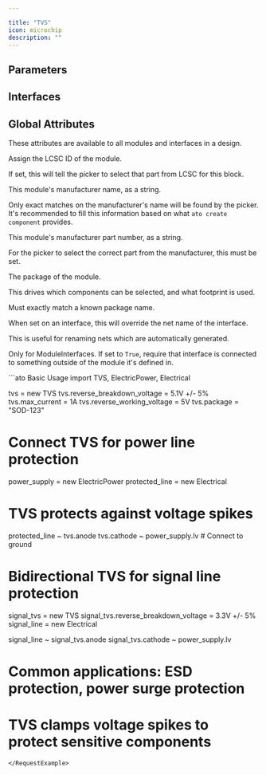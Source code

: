 ```yaml
---

title: "TVS"
icon: microchip
description: ""
---
```



## Parameters

<ParamField path='current' type='ampere'>
</ParamField>

<ParamField path='forward_voltage' type='volt'>
</ParamField>

<ParamField path='max_current' type='ampere'>
</ParamField>

<ParamField path='reverse_breakdown_voltage' type='volt'>
</ParamField>

<ParamField path='reverse_leakage_current' type='ampere'>
</ParamField>

<ParamField path='reverse_working_voltage' type='volt'>
</ParamField>


## Interfaces

<ParamField path='anode' type='Electrical'>
</ParamField>

<ParamField path='cathode' type='Electrical'>
</ParamField>


## Global Attributes


These attributes are available to all modules and interfaces in a design.
<ParamField path='lcsc_id' type='str'>

Assign the LCSC ID of the module.

If set, this will tell the picker to select that part from LCSC for this block.
</ParamField>

<ParamField path='manufacturer' type='str'>

This module's manufacturer name, as a string.

Only exact matches on the manufacturer's name will be found by the picker.
It's recommended to fill this information based on what `ato create component`
provides.
</ParamField>

<ParamField path='mpn' type='str'>

This module's manufacturer part number, as a string.

For the picker to select the correct part from the manufacturer,
this must be set.
</ParamField>

<ParamField path='package' type='str'>

The package of the module.

This drives which components can be selected, and what footprint is used.

Must exactly match a known package name.
</ParamField>

<ParamField path='exclude_from_bom' type='bool'>
</ParamField>

<ParamField path='override_net_name' type='str'>

When set on an interface, this will override the net name of the interface.

This is useful for renaming nets which are automatically generated.
</ParamField>

<ParamField path='required' type='bool'>

Only for ModuleInterfaces.
If set to `True`, require that interface is connected to something outside
of the module it's defined in.
</ParamField>

<RequestExample>
```ato Basic Usage
import TVS, ElectricPower, Electrical

tvs = new TVS
tvs.reverse_breakdown_voltage = 5.1V +/- 5%
tvs.max_current = 1A
tvs.reverse_working_voltage = 5V
tvs.package = "SOD-123"

# Connect TVS for power line protection
power_supply = new ElectricPower
protected_line = new Electrical

# TVS protects against voltage spikes
protected_line ~ tvs.anode
tvs.cathode ~ power_supply.lv  # Connect to ground

# Bidirectional TVS for signal line protection
signal_tvs = new TVS
signal_tvs.reverse_breakdown_voltage = 3.3V +/- 5%
signal_line = new Electrical

signal_line ~ signal_tvs.anode
signal_tvs.cathode ~ power_supply.lv

# Common applications: ESD protection, power surge protection
# TVS clamps voltage spikes to protect sensitive components
```
</RequestExample>